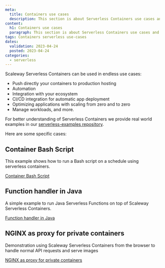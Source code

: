 ```yaml
---
meta:
  title: Containers use cases
  description: This section is about Serverless Containers use cases and real world examples
content:
  h1: Containers use cases
  paragraph: This section is about Serverless Containers use cases and real world examples
tags: Containers serverless use-cases
dates:
  validation: 2023-04-24
  posted: 2023-04-24
categories:
  - serverless
---
```


Scaleway Serverless Containers can be used in endless use cases:
- Push directly your containers to production hosting
- Automation
- Integration with your ecosystem
- CI/CD integration for automatic app deployment
- Optimizing applications with scaling from zero and to zero
- Manage workloads, and more.

For better understanding of Serverless Containers we provide real world examples in our [serverless-examples repository](https://github.com/scaleway/serverless-examples).

Here are some specific cases:

## Container Bash Script

This example shows how to run a Bash script on a schedule using serverless containers.

[Container Bash Script](https://github.com/scaleway/serverless-examples/blob/main/containers/bash-scheduled-job/README.md)

## Function handler in Java

A simple example to run Java Serverless Functions on top of Scaleway Serverless Containers.

[Function handler in Java](https://github.com/scaleway/serverless-examples/tree/main/containers/function-handler-java/README.md)

## NGINX as proxy for private containers

Demonstration using Scaleway Serverless Containers from the browser to handle normal API requests and serve images

[NGINX as proxy for private containers](https://github.com/scaleway/serverless-examples/tree/main/containers/nginx-cors-private-python/README.md)
